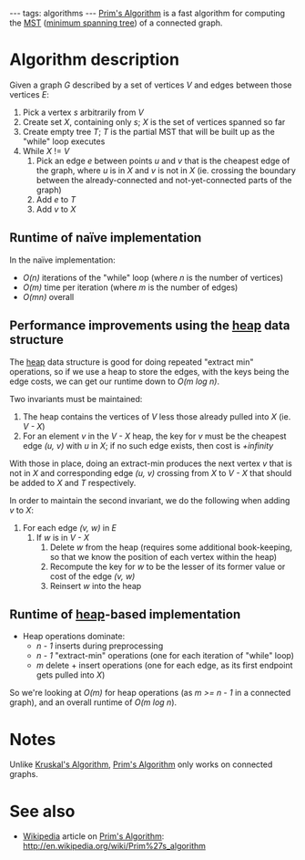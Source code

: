 ---
tags: algorithms
---
[[Prim's Algorithm]] is a fast algorithm for computing the [[MST]] ([[minimum spanning tree]]) of a connected graph.

= Algorithm description =

Given a graph ''G'' described by a set of vertices ''V'' and edges between those vertices ''E'':

# Pick a vertex ''s'' arbitrarily from ''V''
# Create set ''X'', containing only ''s''; ''X'' is the set of vertices spanned so far
# Create empty tree ''T''; ''T'' is the partial MST that will be built up as the "while" loop executes
# While ''X'' != ''V''
## Pick an edge ''e'' between points ''u'' and ''v'' that is the cheapest edge of the graph, where ''u'' is in ''X'' and ''v'' is not in ''X'' (ie. crossing the boundary between the already-connected and not-yet-connected parts of the graph)
## Add ''e'' to ''T''
## Add ''v'' to ''X''

== Runtime of naïve implementation ==

In the naïve implementation:

* ''O(n)'' iterations of the "while" loop (where ''n'' is the number of vertices)
* ''O(m)'' time per iteration (where ''m'' is the number of edges)
* ''O(mn)'' overall

== Performance improvements using the [[heap]] data structure ==

The [[heap]] data structure is good for doing repeated "extract min" operations, so if we use a heap to store the edges, with the keys being the edge costs, we can get our runtime down to ''O(m log n)''.

Two invariants must be maintained:

# The heap contains the vertices of ''V'' less those already pulled into ''X'' (ie. ''V - X'')
# For an element ''v'' in the ''V - X'' heap, the key for ''v'' must be the cheapest edge ''(u, v)'' with ''u'' in ''X''; if no such edge exists, then cost is ''+infinity''

With those in place, doing an extract-min produces the next vertex ''v'' that is not in ''X'' and corresponding edge ''(u, v)'' crossing from ''X'' to ''V - X'' that should be added to ''X'' and ''T'' respectively.

In order to maintain the second invariant, we do the following when adding ''v'' to ''X'':

# For each edge ''(v, w)'' in ''E''
## If ''w'' is in ''V - X''
### Delete ''w'' from the heap (requires some additional book-keeping, so that we know the position of each vertex within the heap)
### Recompute the key for ''w'' to be the lesser of its former value or cost of the edge ''(v, w)''
### Reinsert ''w'' into the heap

== Runtime of [[heap]]-based implementation ==

* Heap operations dominate:
** ''n - 1'' inserts during preprocessing
** ''n - 1'' "extract-min" operations (one for each iteration of "while" loop)
** ''m'' delete + insert operations (one for each edge, as its first endpoint gets pulled into ''X'')

So we're looking at ''O(m)'' for heap operations (as ''m >= n - 1'' in a connected graph), and an overall runtime of ''O(m log n'').

= Notes =

Unlike [[Kruskal's Algorithm]], [[Prim's Algorithm]] only works on connected graphs.


= See also =

* [[Wikipedia]] article on [[Prim's Algorithm]]: http://en.wikipedia.org/wiki/Prim%27s_algorithm
